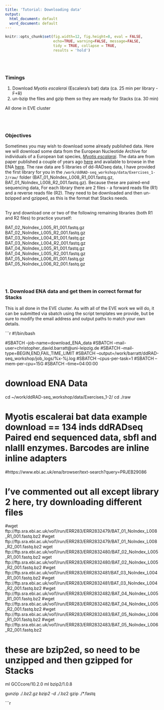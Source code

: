 ```yaml
---
title: 'Tutorial: Downloading data'
output:
  html_document: default
  word_document: default
---
```


```r
knitr::opts_chunk$set(fig.width=12, fig.height=8, eval = FALSE,
                      echo=TRUE, warning=FALSE, message=FALSE,
                      tidy = TRUE, collapse = TRUE,
                      results = 'hold')
```
\
\

### Timings 
  1. Download *Myotis escalerai* (Escalera's bat) data (ca. 25 min per library - F+R)
  2. un-bzip the files and gzip them so they are ready for Stacks (ca. 30 min)
  
All done in EVE cluster
  
\
\

### Objectives

Sometimes you may wish to download some already published data. Here we will download some data from the European Nucleotide Archive for individuals of a European bat species, [*Myotis escalarai*](https://www.eurobats.org/about_eurobats/protected_bat_species/myotis_escalerai). The data are from paper published a couple of years ago [here](https://www.pnas.org/doi/10.1073/pnas.1820663116) and available to browse in the ENA [here](https://www.ebi.ac.uk/ena/browser/text-search?query=PRJEB29086
). The raw data are 5 libraries of dd-RADseq data, I have provided the first library for you in the ```/work/ddRAD-seq_workshop/data/Exercises_1-2/raw/``` folder (BAT_01_NoIndex_L008_R1_001.fastq.gz, BAT_01_NoIndex_L008_R2_001.fastq.gz). Because these are paired-end sequencing data, For each library there are 2 files - a forward reads file (R1) and a reverse reads file (R2). They need to be downloaded and then un-bzipped and gzipped, as this is the format that Stacks needs.

\
Try and download one or two of the following remaining libraries (both R1 and R2 files) to practice yourself:

BAT_02_NoIndex_L005_R1_001.fastq.gz\
BAT_02_NoIndex_L005_R2_001.fastq.gz\
BAT_03_NoIndex_L004_R1_001.fastq.gz\
BAT_03_NoIndex_L004_R2_001.fastq.gz\
BAT_04_NoIndex_L005_R1_001.fastq.gz\
BAT_04_NoIndex_L005_R2_001.fastq.gz\
BAT_05_NoIndex_L006_R1_001.fastq.gz\
BAT_05_NoIndex_L006_R2_001.fastq.gz\


\
\

### 1. Download ENA data and get them in correct format for Stacks

This is all done in the EVE cluster. As with all of the EVE work we will do, it can be submitted via sbatch using the script templates we provide, but be sure to modify the email address and output paths to match your own details.


```r
#!/bin/bash       
                                                                                                                     
#SBATCH --job-name=download_ENA_data
#SBATCH --mail-user=christopher_david.barratt@uni-leipzig.de
#SBATCH --mail-type=BEGIN,END,FAIL,TIME_LIMIT
#SBATCH --output=/work/barratt/ddRAD-seq_workshop/job_logs/%x-%j.log
#SBATCH --cpus-per-task=1 
#SBATCH --mem-per-cpu=15G
#SBATCH --time=04:00:00

# download ENA Data

cd ~/work/ddRAD-seq_workshop/data/Exercises_1-2/
cd ./raw

# Myotis escalerai bat data example download == 134 inds ddRADseq Paired end sequenced data, sbfI and nlaIII enzymes. Barcodes are inline inline adapters
#https://www.ebi.ac.uk/ena/browser/text-search?query=PRJEB29086


# I've commented out all except library 2 here, try downloading different files

#wget ftp://ftp.sra.ebi.ac.uk/vol1/run/ERR283/ERR2832479/BAT_01_NoIndex_L008_R1_001.fastq.bz2
#wget ftp://ftp.sra.ebi.ac.uk/vol1/run/ERR283/ERR2832479/BAT_01_NoIndex_L008_R2_001.fastq.bz2
wget ftp://ftp.sra.ebi.ac.uk/vol1/run/ERR283/ERR2832480/BAT_02_NoIndex_L005_R1_001.fastq.bz2
wget ftp://ftp.sra.ebi.ac.uk/vol1/run/ERR283/ERR2832480/BAT_02_NoIndex_L005_R2_001.fastq.bz2
#wget ftp://ftp.sra.ebi.ac.uk/vol1/run/ERR283/ERR2832481/BAT_03_NoIndex_L004_R1_001.fastq.bz2
#wget ftp://ftp.sra.ebi.ac.uk/vol1/run/ERR283/ERR2832481/BAT_03_NoIndex_L004_R2_001.fastq.bz2
#wget ftp://ftp.sra.ebi.ac.uk/vol1/run/ERR283/ERR2832482/BAT_04_NoIndex_L005_R1_001.fastq.bz2
#wget ftp://ftp.sra.ebi.ac.uk/vol1/run/ERR283/ERR2832482/BAT_04_NoIndex_L005_R2_001.fastq.bz2
#wget ftp://ftp.sra.ebi.ac.uk/vol1/run/ERR283/ERR2832483/BAT_05_NoIndex_L006_R1_001.fastq.bz2
#wget ftp://ftp.sra.ebi.ac.uk/vol1/run/ERR283/ERR2832483/BAT_05_NoIndex_L006_R2_001.fastq.bz2

# these are bzip2ed, so need to be unzipped and then gzipped for Stacks
ml GCCcore/10.2.0
ml bzip2/1.0.8

gunzip ./*.bz2.gz
bzip2 -d ./*.bz2
gzip ./*.fastq

```r
